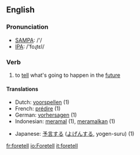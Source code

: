 ==English==
=== Pronunciation ===
*[[w:SAMPA|SAMPA]]: /'/
*[[w:IPA|IPA]]: /'foɻtεl/

=== Verb ===
{{irregverb|'''to foretell'''|'''[[foretells]]'''|'''[[foretold]]'''|'''[[foretold]]'''|'''[[foretelling]]'''}}

# to [[tell]] what's going to happen in the [[future]]

==== Translations ====
{{top}}
*Dutch: [[voorspellen]] (1)
*French: [[prédire]] (1)
*German: [[vorhersagen]] (1)
*Indonesian: [[ramal|meramal]] (1), [[ramal|meramalkan]] (1)
{{mid}}
*Japanese: [[予言]]する ([[よげん]]する, yogen-suru) (1)
{{bottom}}

[[fr:foretell]]
[[io:Foretell]]
[[it:foretell]]